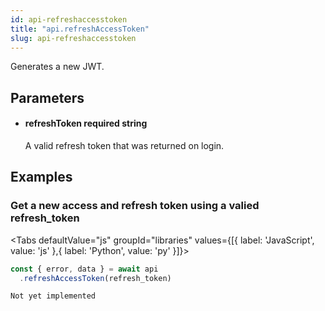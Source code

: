 ```yaml
---
id: api-refreshaccesstoken
title: "api.refreshAccessToken"
slug: api-refreshaccesstoken
---
```



Generates a new JWT.



## Parameters


<ul className="method-list-group">
  
<li className="method-list-item">
  <h4 className="method-list-item-label">
    <span className="method-list-item-label-name">
      refreshToken
    </span>
    <span className="method-list-item-label-badge required">
      required
    </span>
    <span className="method-list-item-validation">
      string
    </span>
  </h4>
  <div class="method-list-item-description">

A valid refresh token that was returned on login.
  
  </div>
  
</li>

</ul>














## Examples

### Get a new access and refresh token using a valied refresh_token



<Tabs
  defaultValue="js"
  groupId="libraries"
  values={[{ label: 'JavaScript', value: 'js' },{ label: 'Python', value: 'py' }]}>

<TabItem value="js">

```js
const { error, data } = await api
  .refreshAccessToken(refresh_token)
  ```


</TabItem>
<TabItem value="py">


```
Not yet implemented
```


</TabItem>

</Tabs>